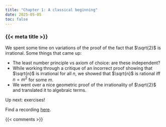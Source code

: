 ```yaml
---
title: "Chapter 1: A classical beginning"
date: 2025-05-05
toc: false
---
```


### {{< meta title >}}

We spent some time on variations of the proof of the fact that $\sqrt{2}$ is irrational. Some things that came up:

- The least number principle vs axiom of choice: are these independent? 
- While working through a critique of an incorrect proof showing that $\sqrt{n}$ is irrational for all $n$, we showed that $\sqrt{n}$ is rational iff $n = m^2$ for some $m$.
- We went over a nice geometric proof of the irrationality of $\sqrt{2}$ and translated it to algebraic terms. 

Up next: exercises!

Find a recording [here](https://youtube.com/live/GCUNFOOLgqc).


{{< comments >}}

